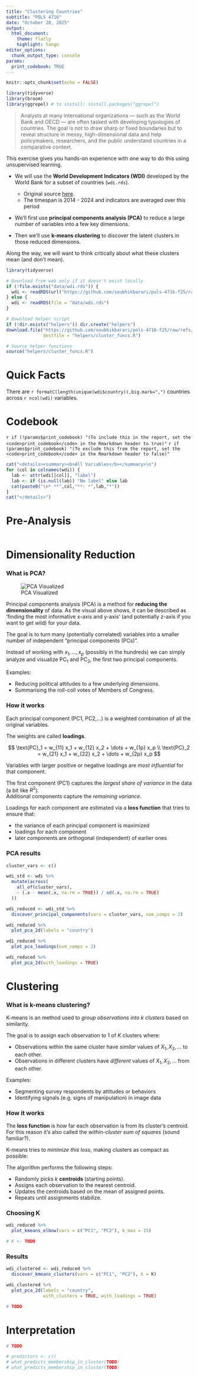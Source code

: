 ```yaml
---
title: "Clustering Countries"
subtitle: "POLS 4716"
date: "October 28, 2025"
output:
  html_document:
    theme: flatly
    highlight: tango
editor_options: 
  chunk_output_type: console
params:
  print_codebook: TRUE
---
```


<!--
When you are ready, click on Knit button in R Studio to produce 
an HTML document of your results.
-->

```r
knitr::opts_chunk$set(echo = FALSE)

library(tidyverse)
library(broom)
library(ggrepel) # to install: install.packages("ggrepel")
```

> Analysts at many international organizations — such as the World Bank and OECD — are often tasked with developing typologies of countries.
> The goal is not to draw sharp or fixed boundaries but to reveal structure in messy, high-dimensional data and help policymakers, researchers, and the public understand countries in a comparative context.

This exercise gives you hands-on experience with one way to do this using unsupervised learning. 

- We will use the **World Development Indicators (WDI)** developed by the World Bank for a subset of countries (`wdi.rds`).
  - Original source [here](https://datatopics.worldbank.org/world-development-indicators/).
  - The timespan is 2014 - 2024 and indicators are averaged over this period

- We'll first use **principal components analysis (PCA)** to reduce a large number of variables into a few key dimensions.

- Then we'll use **k-means clustering** to discover the latent clusters in those reduced dimensions.

Along the way, we will want to think critically about what these clusters mean (and don't mean).

```r
library(tidyverse)

# Download from web only if it doesn't exist locally
if (!file.exists("data/wdi.rds")) {
  wdi <- readRDS(url("https://github.com/soubhikbarari/pols-4716-f25/raw/refs/heads/main/data/wdi.rds"))
} else {
  wdi <- readRDS(file = "data/wdi.rds")
}

# Download helper script
if (!dir.exists("helpers")) dir.create("helpers")
download.file("https://github.com/soubhikbarari/pols-4716-f25/raw/refs/heads/main/helpers/cluster_funcs.R",
              destfile = "helpers/cluster_funcs.R")

# Source helper functions
source("helpers/cluster_funcs.R")
```

# Quick Facts

<!-- These will 'fill in' once you compile your Rmarkdown report! -->

There are `r formatC(length(unique(wdi$country)),big.mark=",")` countries across `r ncol(wdi)` variables.

# Codebook

`r if (!params$print_codebook) "(To include this in the report, set the <code>print_codebook</code> in the Rmarkdown header to true)"`
`r if (params$print_codebook) "(To exclude this from the report, set the <code>print_codebook</code> in the Rmarkdown header to false)"`

```r
cat("<details><summary><b>All Variables</b></summary>\n")
for (col in colnames(wdi)) {
  lab <- attr(wdi[[col]], "label")
  lab <- if (is.null(lab)) "No label" else lab
  cat(paste0("\n* **",col,"**: *",lab,"*"))
}
cat("</details>")
```

# Pre-Analysis

<!--
TASK 1
======
Before diving into PCA or clustering, take a few minutes to *look at the data 
and think conceptually*.

Review the variables above (you can just run the `all-vars` chunk above).

After reviewing the variables above, brainstorm what a *policy-relevant 
typology of countries* might look like:

- Consider political, economic, and social dimensions.  
- You may want to recall some of the models and discussions from the conflict 
  forecasting week.

Some additional questions to discuss:
- What kind of *descriptive typology* might help summarize this data?
- What policy or analytical *goal* would this typology serve? Who would be the audience?
- Which *variables* seem most relevant for grouping countries?
  - It may be helpful to google unfamiliar acronyms (WDI) or proper nouns (Ethnologue)
- How many *clusters or groups* of countries would you expect to see?

Jot down some notes from your discussion (bullet points are fine).
Feel free to write and run any relevant code in the chunk below.
-->

```r

```

# Dimensionality Reduction

### What is PCA?

<!-- If this doesn't render an image in R Studio, go to this link in your browser -->
![PCA Visualized](https://github.com/soubhikbarari/pols-4716-f25/raw/refs/heads/main/helpers/pca-dimredux.png)

Principal components analysis (PCA) is a method for **reducing the dimensionality** of data. As the visual above shows, it can be described as 'finding the most informative x-axis and y-axis' (and potentially z-axis if you want to get wild) for your data. 

The goal is to turn many (potentially correlated) variables into a smaller number of independent "principal components (PCs)".

Instead of working with $x_1,...,x_p$ (possibly in the hundreds) we can simply analyze and visualize $\text{PC}_1$ and $\text{PC}_2$, the first two principal components.

Examples:

- Reducing political attitudes to a few underlying dimensions.
- Summarising the roll-coll votes of Members of Congress.

### How it works

Each principal component (PC1, PC2,...) is a weighted combination of all the original variables.  

The weights are called **loadings**.

<!-- If this doesn't render in R Studio (a) knit this or (b) click the gear button and generate a Preview -->

$$
\text{PC}_1 = w_{11} x_1 + w_{12} x_2 + \dots + w_{1p} x_p \\
\text{PC}_2 = w_{21} x_1 + w_{22} x_2 + \dots + w_{2p} x_p
$$

Variables with larger positive or negative loadings are *most influential* for that component.

The first component (PC1) captures the *largest share of variance* in the data (a bit like $R^2$).  
Additional components capture the *remaining variance*.

Loadings for each component are estimated via a **loss function** that tries to ensure that:

- the variance of each principal component is maximized
- loadings for each component
- later components are orthogonal (independent) of earlier ones

### PCA results

<!--
TASK 2a
=======
- Select the variables (at least 2) you want to include in your clustering analysis.
-->

```r
cluster_vars <- c()
```

<!--
(...cont'd)
- Run the block blow (transform-vars). 
  - What is it doing?
  - What is the purpose of this transformation?
-->

```r
wdi_std <- wdi %>%
  mutate(across(
    all_of(cluster_vars),
    ~ (.x - mean(.x, na.rm = TRUE)) / sd(.x, na.rm = TRUE)
  ))
```

<!--
(...cont'd)
- Run `discover_principal_components()` to reduce the dimensionality of the data.
  - Refer to `cluster_funcs.R` to check documentation if needed.
-->

```r
wdi_reduced <- wdi_std %>%
  discover_principal_components(vars = cluster_vars, num_comps = 2)
```

<!--
(..cont'd)
- Visualize the results using `plot_pca_2d()`.
  - Interpret the results.
-->
```r
wdi_reduced %>%
  plot_pca_2d(labels = "country")
```

<!--
TASK 2b
=======
Now take a closer look at the loadings to interpret what the components represent. 
Run the following two plots.

- Which variables have the largest loadings on PC1 and PC2? (either positive or negative)
- Do these patterns align with your earlier typology brainstorm?
- How might you interpret the substantive meaning of PC1 and PC2 based on these variables?

Write some notes below the plots.
-->

```r
wdi_reduced %>%
  plot_pca_loadings(num_comps = 2)
```

```r
wdi_reduced %>%
  plot_pca_2d(with_loadings = TRUE)
```

<!-- 
Note: for an even better visualization, refer to the `labels` argument 
(check the function definition in `cluster_func.R`)
-->

# Clustering

### What is k-means clustering?

K-means is an method used to *group observations into k clusters* based on similarity.

The goal is to assign each observation to 1 of $K$ clusters where:

- Observations within the same cluster have *similar* values of $X_1,X_2,...$ to each other.
- Observations in different clusters have *different* values of $X_1,X_2,...$ from each other.

Examples:

- Segmenting survey respondents by attitudes or behaviors
- Identifying signals (e.g. signs of manipulation) in image data

### How it works

The **loss function** is how far each observation is from its cluster’s centroid.
For this reason it's also called the *within-cluster sum of squares* (sound familiar?).

K-means tries to *minimize this loss*, making clusters as compact as possible:

The algorithm performs the following steps:

- Randomly picks $k$ **centroids** (starting points).
- Assigns each observation to the nearest centroid.
- Updates the centroids based on the mean of assigned points.
- Repeats until assignments stabilize.

### Choosing K

<!--
TASK 3
======
Now we'll be choosing a value for K (the number of clusters). 

In particular, we're going to evaluate what the k-means loss function looks
like for different values of K. 

Before doing this, make a prediction: what might the loss (y axis)
look like (e.g. its shape) for increasing values of K (x axis)? Why?

Now:
- Run the appropriate function to plot the k-means loss function
- Where does the 'elbow' in the said elbow plot appear? What does this represent?
- What K does it suggest you should use? Are there reasons to prefer a different K?
-->

```r
wdi_reduced %>%
  plot_kmeans_elbow(vars = c("PC1", "PC2"), k_max = 15)
```

```r
# K <- TODO
```

### Results

<!--
TASK 4a
=======
Run and visualize the k-means clusters on the reduced space below.

Which countries or regions are represented in each of these clusters?

Hint: consider using the table() function.
-->

```r
wdi_clustered <- wdi_reduced %>%
  discover_kmeans_clusters(vars = c("PC1", "PC2"), k = K)
```

<!--
Note: consider tweaking the function arguments here for a better display.
-->
```r
wdi_clustered %>%
  plot_pca_2d(labels = "country", 
              with_clusters = TRUE, with_loadings = TRUE)
```

```r
# TODO
```

# Interpretation

<!--
TASK 5a
=======
Now we want to interpret our cluster outputs by looking at how key variables are 
distributed across clusters.

Let’s begin with a few cross-tabulations:
- Which clusters tend to have countries with higher-than-average GDP?
- Which clusters tend to have countries with higher-than-average infant mortality?
- Which clusters tend to have countries with higher-than-average CO2 emissions?

Hint: Remember that our variables are scaled into z-scores (what does a value of 0 mean?)

Use the table() function to output these cross-tabulations.

These quick cross-tabulations can help us form hypotheses about what each cluster represents *before* diving into any modelling.
-->

```r
# TODO
```

<!--
TASK 5b
=======
Next, we'll dig deeper into the predictors of cluster membership.

The goal in this step is to identify **significant (in both the statistical and 
scientific sense)** predictors for each cluster.

i) First, in `cluster_funcs.R` modify the function `what_predicts_membership_in_cluster()`:
  - Note the variable `ests` where the regression parameter estimates are extracted (into `ests`) 
  - Create a new variable `sig` in `ests` that indicates whether each coefficient is statistically significant
    - Hint: if the confidence level (`conf_level`) is 0.95, what is the threshold (alpha) for statistical significance?

ii) Based on everything you've done so far, select a handful of variables that 
    might be related to membership in each cluster. Run `what_predicts_membership_in_cluster()` 
    for different clusters with those variables as predictors.
  - What does this tell us about the meaning of each cluster?
  - Are there any clusters with NO significant predictors? What does that tell you?
-->

```r
# predictors <- c()
# what_predicts_membership_in_cluster(TODO)
# what_predicts_membership_in_cluster(TODO)
```

<!--
TASK 6
======
- What are some limitations of the clustering approach you used?

- Revisit the goals you outlined at the beginning. 
  How might you refine your approach to move closer to those goals? 
  Consider these in your discussion and notes:
  - Different variables or data sources
  - A clustering method with a different kind of loss function
  - Focusing on just PCA or just clustering
  - Integrating human judgment into the process
  - Considering uncertainty
-->
